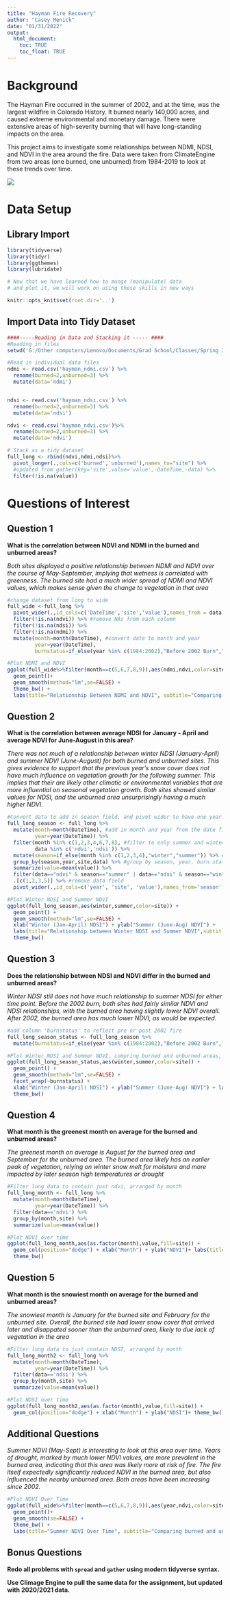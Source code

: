 ```yaml
---
title: "Hayman Fire Recovery"
author: "Casey Menick"
date: "01/31/2022"
output: 
  html_document:
    toc: TRUE
    toc_float: TRUE
---
```

# Background

The Hayman Fire occurred in the summer of 2002, and at the time, was the largest wildfire in Colorado History. It burned nearly 140,000 acres, and caused extreme environmental and monetary damage. There were extensive areas of high-severity burning that will have long-standing impacts on the area. 

This project aims to investigate some relationships between NDMI, NDSI, and NDVI in the area around the fire. Data were taken from ClimateEngine from two areas (one burned, one unburned) from 1984-2019 to look at these trends over time.

![](https://upload.wikimedia.org/wikipedia/commons/9/98/Colorado_Rockies_from_space-Hayman_cropped.jpg)

# Data Setup

## Library Import

```r
library(tidyverse)
library(tidyr)
library(ggthemes)
library(lubridate)

# Now that we have learned how to munge (manipulate) data
# and plot it, we will work on using these skills in new ways

knitr::opts_knit$set(root.dir='..')
```

## Import Data into Tidy Dataset

```r
####-----Reading in Data and Stacking it ----- ####
#Reading in files
setwd('G:/Other computers/Lenovo/Documents/Grad School/Classes/Spring 2022/ES580A7/2_fire_data_wrangle/data')

#Read in individual data files
ndmi <- read.csv('hayman_ndmi.csv') %>%  
  rename(burned=2,unburned=3) %>%
  mutate(data='ndmi')


ndsi <- read.csv('hayman_ndsi.csv') %>% 
  rename(burned=2,unburned=3) %>%
  mutate(data='ndsi')

ndvi <- read.csv('hayman_ndvi.csv')%>% 
  rename(burned=2,unburned=3) %>%
  mutate(data='ndvi')

# Stack as a tidy dataset
full_long <- rbind(ndvi,ndmi,ndsi)%>%
  pivot_longer(.,cols=c('burned','unburned'),names_to="site") %>% 
  #updated from gather(key='site',value='value',-DateTime,-data) %>%
  filter(!is.na(value))
```



# Questions of Interest

## Question 1

**What is the correlation between NDVI and NDMI in the burned and unburned areas?** 

*Both sites displayed a positive relationship between NDMI and NDVI over the course of May-September, implying that wetness is correlated with greenness. The burned site had a much wider spread of NDMI and NDVI values, which makes sense given the change to vegetation in that area*

```r
#change dataset from long to wide
full_wide <-full_long %>%  
  pivot_wider(.,id_cols=c('DateTime','site','value'),names_from = data) %>%  # updated from spread(key="data",value="value")
  filter(!is.na(ndvi)) %>% #remove NAs from each column
  filter(!is.na(ndsi)) %>%
  filter(!is.na(ndmi)) %>%
  mutate(month=month(DateTime), #convert date to month and year
         year=year(DateTime),
         burnstatus=if_else(year %in% c(1984:2002),"Before 2002 Burn","Post 2002 Burn"))

#Plot NDMI and NDVI
ggplot(full_wide%>%filter(month==c(5,6,7,8,9)),aes(ndmi,ndvi,color=site)) +
  geom_point()+ 
  geom_smooth(method="lm",se=FALSE) +
  theme_bw() + 
  labs(title="Relationship Between NDMI and NDVI", subtitle="Comparing burned and unburned areas of the 2002 Hayman Fire") 

```


## Question 2

**What is the correlation between average NDSI for January - April and average NDVI for June-August in this area?**

*There was not much of a relationship between winter NDSI (January-April) and summer NDVI (June-August) for both burned and unburned sites. This gives evidence to support that the previous year's snow cover does not have much influence on vegetation growth for the following summer. This implies that their are likely other climatic or environmental variables that are more influential on seasonal vegetation growth. Both sites showed similar values for NDSI, and the unburned area unsurprisingly having a much higher NDVI.*

```r
#Convert data to add in season field, and pivot wider to have one year row with summer ndvi and winter ndsi columns
full_long_season <- full_long %>%
  mutate(month=month(DateTime), #add in month and year from the date field
         year=year(DateTime)) %>%
  filter(month %in% c(1,2,3,4,6,7,8), #filter to only summer and winter months of interest, for only ndvi and ndsi
         data %in% c('ndvi','ndsi')) %>% 
  mutate(season=if_else(month %in% c(1,2,3,4),"winter","summer")) %>% #create new field for summer and winter, comprised of all months of interest
  group_by(season,year,site,data) %>% #group by season, year, burn status, and field type; summarize
  summarize(value=mean(value)) %>%
  filter(data=="ndvi" & season=="summer" | data=="ndsi" & season=="winter") %>% #select only for summer ndvi and winter ndsi
  .[c(1,2,3,5)] %>% #remove data field
  pivot_wider(.,id_cols=c('year', 'site', 'value'),names_from='season') #back to wide, summer/winter values each a column for each year; updated from  spread(key="season",value="value")

#Plot Winter NDSI and Summer NDVI
ggplot(full_long_season,aes(winter,summer,color=site)) +
  geom_point() +
  geom_smooth(method="lm",se=FALSE) +
  xlab("Winter (Jan-April) NDSI") + ylab("Summer (June-Aug) NDVI") + 
  labs(title="Relationship between Winter NDSI and Summer NDVI",subtitle="Comparing burned and unburned areas of the 2002 Hayman Fire")+ 
  theme_bw()

```

## Question 3

**Does the relationship between NDSI and NDVI differ in the burned and unburned areas?**

*Winter NDSI still does not have much relationship to summer NDSI for either time point. Before the 2002 burn, both sites had fairly similar NDVI and NDSI relationships, with the burned area having slightly lower NDVI overall. After 2002, the burned area has much lower NDVI, as would be expected.*

```r
#add column 'burnstatus' to reflect pre or post 2002 fire
full_long_season_status <- full_long_season %>%
  mutate(burnstatus=if_else(year %in% c(1984:2002),"Before 2002 Burn","Post 2002 Burn"))

#Plot Winter NDSI and Summer NDVI, compring burned and unburned areas, faceted by time
ggplot(full_long_season_status,aes(winter,summer,color=site)) +
  geom_point() +
  geom_smooth(method="lm",se=FALSE) +
  facet_wrap(~burnstatus) +
  xlab("Winter (Jan-April) NDSI") + ylab("Summer (June-Aug) NDVI") + labs(title="Relationship between Winter NDSI and Summer NDVI",subtitle="Comparing burned and unburned areas before and after the 2002 Hayman Fire") + 
  theme_bw()
```

## Question 4

**What month is the greenest month on average for the burned and unburned areas? **

*The greenest month on average is August for the burned area and September for the unburned area. The burned area likely has an earlier peak of vegetation, relying on winter snow melt for moisture and more impacted by later season high temperatures or drought*

```r
#Filter long data to contain just ndvi, arranged by month
full_long_month <- full_long %>%
  mutate(month=month(DateTime),
         year=year(DateTime)) %>%
  filter(data=='ndvi') %>%
  group_by(month,site) %>%
  summarize(value=mean(value))

#Plot NDVI over time
ggplot(full_long_month,aes(as.factor(month),value,fill=site)) +
  geom_col(position="dodge") + xlab("Month") + ylab("NDVI")+ labs(title="Seasonal NDVI in Burned and Unburned Areas of the 2002 Hayman Fire")+
  theme_bw()

```


## Question 5

**What month is the snowiest month on average for the burned and unburned areas? **

*The snowiest month is January for the burned site and February for the unburned site. Overall, the burned site had lower snow cover that arrived later and disappated sooner than the unburned area, likely to due lack of vegetation in the area*

```r
#Filter long data to just contain NDSI, arranged by month
full_long_month2 <- full_long %>%
  mutate(month=month(DateTime),
         year=year(DateTime)) %>%
  filter(data=='ndsi') %>%
  group_by(month,site) %>%
  summarize(value=mean(value))

#Plot NDSI over time
ggplot(full_long_month2,aes(as.factor(month),value,fill=site)) +
  geom_col(position="dodge") + xlab("Month") + ylab("NDSI")+ theme_bw()+ labs(title="Seasonal NDSI in Burned and Unburned Areas of the 2002 Hayman Fire")

```

## Additional Questions

*Summer NDVI (May-Sept) is interesting to look at this area over time. Years of drought, marked by much lower NDVI values, are more prevalent in the burned area, indicating that this area was likely more at risk of fire. The fire itself expectedly significantly reduced NDVI in the burned area, but also influenced the nearby unburned area. Both areas have been increasing since 2002.*

```r
#Plot NDVI Over Time
ggplot(full_wide%>%filter(month==c(5,6,7,8,9)),aes(year,ndvi,color=site)) +
  geom_point()+ 
  geom_smooth(se=FALSE) +
  theme_bw() + 
  labs(title="Summer NDVI Over Time", subtitle="Comparing burned and unburned areas of the 2002 Hayman Fire")
```

## Bonus Questions
**Redo all problems with `spread` and `gather` using modern tidyverse syntax. **


**Use Climage Engine to pull the same data for the assignment, but updated with 2020/2021 data.**



